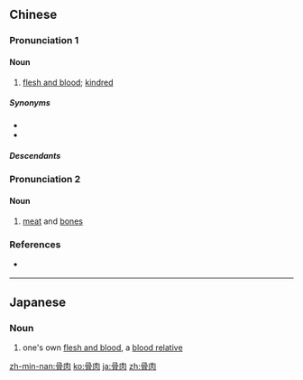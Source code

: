 ==Chinese==
{{zh-forms}}

===Pronunciation 1===
{{zh-pron
|m=gǔròu
|c=gwat1 juk6
|h=pfs=kut-ngiuk
|mn=zz,kh:kut-jio̍k/xm,qz,tp:kut-lio̍k
|cat=n
}}

====Noun====
{{zh-noun}}

# [[flesh and blood]]; [[kindred]]

=====Synonyms=====
* {{zh-l|至親}}
* {{zh-l|親骨肉}}

=====Descendants=====
{{CJKV||こつにく|골육|cốt nhục}}

===Pronunciation 2===
{{zh-pron
|m=gǔròu
|c=gwat1 juk6
|h=pfs=kut-ngiuk
|mn=xm,zz,tw:kut-bah/qz:kut-hia̍k/twv:kut-he̍k
|cat=n
}}

====Noun====
{{zh-noun}}

# [[meat]] and [[bone]]s

===References===
* {{qualifier|Min Nan}} {{thcwd|6843}}

{{zh-cat|Advanced}}

----

==Japanese==
{{ja-kanjitab|こつ|にく|yomi=on}}

===Noun===
{{ja-noun|こつにく}}

# one's own [[flesh and blood]], a [[blood relative]]

[[zh-min-nan:骨肉]]
[[ko:骨肉]]
[[ja:骨肉]]
[[zh:骨肉]]